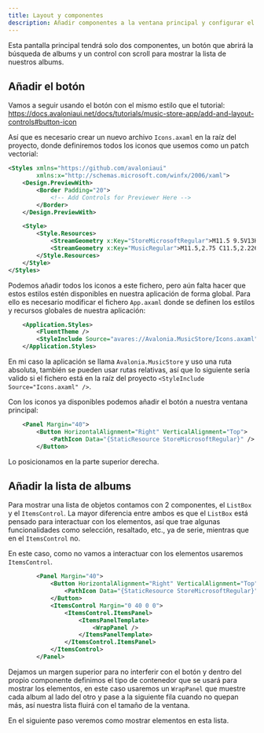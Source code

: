 ```yaml
---
title: Layout y componentes
description: Añadir componentes a la ventana principal y configurar el layout
---
```


Esta pantalla principal tendrá solo dos componentes, un botón que abrirá la búsqueda de albums y un control con scroll para mostrar la lista de nuestros albums.

## Añadir el botón

Vamos a seguir usando el botón con el mismo estilo que el tutorial: https://docs.avaloniaui.net/docs/tutorials/music-store-app/add-and-layout-controls#button-icon

Así que es necesario crear un nuevo archivo ``Icons.axaml`` en la raíz del proyecto, donde definiremos todos los iconos que usemos como un patch vectorial:

````xml title="Icons.axaml
<Styles xmlns="https://github.com/avaloniaui"
        xmlns:x="http://schemas.microsoft.com/winfx/2006/xaml">
    <Design.PreviewWith>
        <Border Padding="20">
            <!-- Add Controls for Previewer Here -->
        </Border>
    </Design.PreviewWith>

    <Style>
        <Style.Resources>
            <StreamGeometry x:Key="StoreMicrosoftRegular">M11.5 9.5V13H8V9.5H11.5Z M11.5 17.5V14H8V17.5H11.5Z M16 9.5V13H12.5V9.5H16Z M16 17.5V14H12.5V17.5H16Z M8 6V3.75C8 2.7835 8.7835 2 9.75 2H14.25C15.2165 2 16 2.7835 16 3.75V6H21.25C21.6642 6 22 6.33579 22 6.75V18.25C22 19.7688 20.7688 21 19.25 21H4.75C3.23122 21 2 19.7688 2 18.25V6.75C2 6.33579 2.33579 6 2.75 6H8ZM9.5 3.75V6H14.5V3.75C14.5 3.61193 14.3881 3.5 14.25 3.5H9.75C9.61193 3.5 9.5 3.61193 9.5 3.75ZM3.5 18.25C3.5 18.9404 4.05964 19.5 4.75 19.5H19.25C19.9404 19.5 20.5 18.9404 20.5 18.25V7.5H3.5V18.25Z</StreamGeometry>
            <StreamGeometry x:Key="MusicRegular">M11.5,2.75 C11.5,2.22634895 12.0230228,1.86388952 12.5133347,2.04775015 L18.8913911,4.43943933 C20.1598961,4.91511241 21.0002742,6.1277638 21.0002742,7.48252202 L21.0002742,10.7513533 C21.0002742,11.2750044 20.4772513,11.6374638 19.9869395,11.4536032 L13,8.83332147 L13,17.5 C13,17.5545945 12.9941667,17.6078265 12.9830895,17.6591069 C12.9940859,17.7709636 13,17.884807 13,18 C13,20.2596863 10.7242052,22 8,22 C5.27579485,22 3,20.2596863 3,18 C3,15.7403137 5.27579485,14 8,14 C9.3521238,14 10.5937815,14.428727 11.5015337,15.1368931 L11.5,2.75 Z M8,15.5 C6.02978478,15.5 4.5,16.6698354 4.5,18 C4.5,19.3301646 6.02978478,20.5 8,20.5 C9.97021522,20.5 11.5,19.3301646 11.5,18 C11.5,16.6698354 9.97021522,15.5 8,15.5 Z M13,3.83223733 L13,7.23159672 L19.5002742,9.669116 L19.5002742,7.48252202 C19.5002742,6.75303682 19.0477629,6.10007069 18.3647217,5.84393903 L13,3.83223733 Z</StreamGeometry>
        </Style.Resources>
    </Style>
</Styles>
````

Podemos añadir todos los iconos a este fichero, pero aún falta hacer que estos estilos estén disponibles en nuestra aplicación de forma global. Para ello es necesario modificar el fichero ``App.axaml`` donde se definen los estilos y recursos globales de nuestra aplicación:

````xml title=App.axaml {3}
    <Application.Styles>
        <FluentTheme />
        <StyleInclude Source="avares://Avalonia.MusicStore/Icons.axaml" />
    </Application.Styles>
````

En mi caso la aplicación se llama ``Avalonia.MusicStore`` y uso una ruta absoluta, también se pueden usar rutas relativas, así que lo siguiente sería valido si el fichero está en la raíz del proyecto ``<StyleInclude Source="Icons.axaml" />``.

Con los iconos ya disponibles podemos añadir el botón a nuestra ventana principal:

````xml title=MainWindow.axaml
    <Panel Margin="40">
        <Button HorizontalAlignment="Right" VerticalAlignment="Top">
            <PathIcon Data="{StaticResource StoreMicrosoftRegular}" />
        </Button>
````

Lo posicionamos en la parte superior derecha.

## Añadir la lista de albums

Para mostrar una lista de objetos contamos con 2 componentes, el ``ListBox`` y el ``ItemsControl``. La mayor diferencia entre ambos es que el ``ListBox`` está pensado para interactuar con los elementos, así que trae algunas funcionalidades como selección, resaltado, etc., ya de serie, mientras que en el ``ItemsControl`` no.

En este caso, como no vamos a interactuar con los elementos usaremos ``ItemsControl``.

````xml title=MainWindow.axaml {5-11}
        <Panel Margin="40">
            <Button HorizontalAlignment="Right" VerticalAlignment="Top">       
                <PathIcon Data="{StaticResource StoreMicrosoftRegular}" /> 
            </Button>
            <ItemsControl Margin="0 40 0 0">
                <ItemsControl.ItemsPanel>
                    <ItemsPanelTemplate>
                        <WrapPanel />
                    </ItemsPanelTemplate>
                </ItemsControl.ItemsPanel>
            </ItemsControl>
        </Panel>
````

Dejamos un margen superior para no interferir con el botón y dentro del propio componente definimos el tipo de contenedor que se usará para mostrar los elementos, en este caso usaremos un ``WrapPanel`` que muestre cada album al lado del otro y pase a la siguiente fila cuando no quepan más, así nuestra lista fluirá con el tamaño de la ventana.

En el siguiente paso veremos como mostrar elementos en esta lista.

